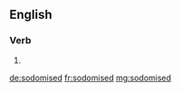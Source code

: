 ==English==

===Verb===
{{head|en|verb form}}

# {{en-past of|sodomise}}

[[de:sodomised]]
[[fr:sodomised]]
[[mg:sodomised]]